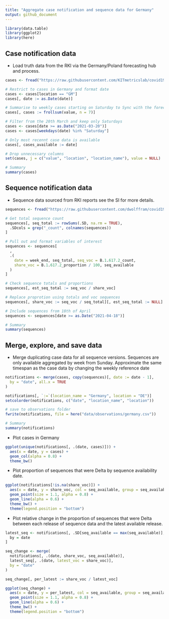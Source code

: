 ```yaml
---
title: "Aggregate case notification and sequence data for Germany"
output: github_document
---
```

```r
library(data.table)
library(ggplot2)
library(here)
```

## Case notification data

- Load truth data from the RKI via the Germany/Poland forecasting hub and process.

```r
cases <- fread("https://raw.githubusercontent.com/KITmetricslab/covid19-forecast-hub-de/master/data-truth/RKI/truth_RKI-Incident%20Cases_Germany.csv") # nolint

# Restrict to cases in Germany and format date
cases <- cases[location == "GM"]
cases[, date := as.Date(date)]

# Summarise to weekly cases starting on Saturday to Sync with the forecast hubs
cases[, cases := frollsum(value, n = 7)]

# Filter from the 20th March and keep only Saturdays
cases <- cases[date >= as.Date("2021-03-20")]
cases <- cases[weekdays(date) %in% "Saturday"]

# Only most recennt case data is available
cases[, cases_available := date]

# Drop unnecessary columns
set(cases, j = c("value", "location", "location_name"), value = NULL)

# Summary
summary(cases)
```

## Sequence notification data

- Sequence data sourced from RKI reports see the SI for more details.
```r
sequences <- fread("https://raw.githubusercontent.com/dwolffram/covid19-variants/main/data/sequencing_germany.csv") # nolint

# Get total sequence count
sequences[, seq_total := rowSums(.SD, na.rm = TRUE),
  .SDcols = grep("_count", colnames(sequences))
]

# Pull out and format variables of interest
sequences <- sequences[
  ,
  .(
    date = week_end, seq_total, seq_voc = B.1.617.2_count,
    share_voc = B.1.617.2_proportion / 100, seq_available
  )
]

# Check sequence totals and proportions
sequences[, est_seq_total := seq_voc / share_voc]

# Replace proprotion using totals and voc sequences
sequences[, share_voc := seq_voc / seq_total][, est_seq_total := NULL]

# Include sequences from 18th of April
sequences <- sequences[date >= as.Date("2021-04-18")]

# Summary
summary(sequences)
```

## Merge, explore, and save data

- Merge duplicating case data for all sequence versions. Sequences are only available aggregated by week from Sunday. Approximate the same timespan as the case data by changing the weekly reference date
```r
notifications <- merge(cases, copy(sequences)[, date := date - 1],
  by = "date", all.x = TRUE
)

notifications[, `:=`(location_name = "Germany", location = "DE")]
setcolorder(notifications, c("date", "location_name", "location"))

# save to observations folder
fwrite(notifications, file = here("data/observations/germany.csv"))

# Summary
summary(notifications)
```

- Plot cases in Germany

```r
ggplot(unique(notifications[, .(date, cases)])) +
  aes(x = date, y = cases) +
  geom_col(alpha = 0.8) +
  theme_bw()
```

- Plot proportion of sequences that were Delta by sequence availability date.

```r
ggplot(notifications[!is.na(share_voc)]) +
  aes(x = date, y = share_voc, col = seq_available, group = seq_available) +
  geom_point(size = 1.1, alpha = 0.8) +
  geom_line(alpha = 0.6) +
  theme_bw() +
  theme(legend.position = "bottom")
```

- Plot relative change in the proportion of sequences that were Delta between each release of sequence data and the latest available release.

```r
latest_seq <- notifications[, .SD[seq_available == max(seq_available)],
  by = date
]

seq_change <- merge(
  notifications[, .(date, share_voc, seq_available)],
  latest_seq[, .(date, latest_voc = share_voc)],
  by = "date"
)

seq_change[, per_latest := share_voc / latest_voc]

ggplot(seq_change) +
  aes(x = date, y = per_latest, col = seq_available, group = seq_available) +
  geom_point(size = 1.1, alpha = 0.8) +
  geom_line(alpha = 0.6) +
  theme_bw() +
  theme(legend.position = "bottom")
```

